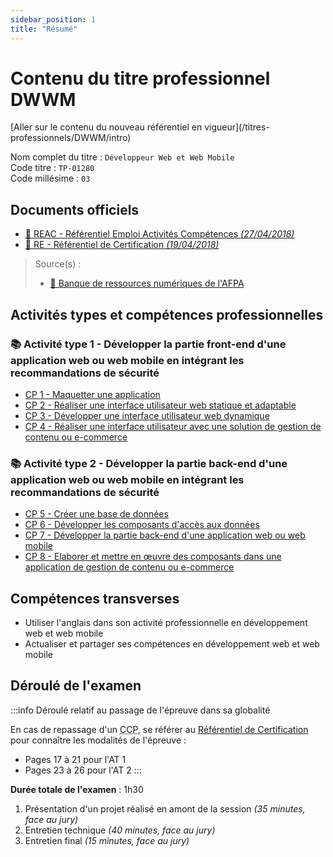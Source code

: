 ```yaml
---
sidebar_position: 1
title: "Résumé"
---
```



# Contenu du titre professionnel DWWM

<Admonition type="warning" title="Attention, tu es en train de consulter un référentiel expiré !">
[Aller sur le contenu du nouveau référentiel en vigueur](/titres-professionnels/DWWM/intro)
</Admonition>

Nom complet du titre : `Développeur Web et Web Mobile`  
Code titre : `TP-01280`  
Code millésime : `03`

## Documents officiels

- [📄 REAC - Référentiel Emploi Activités Compétences _(27/04/2018)_](https://www.banque.di.afpa.fr/EspaceEmployeursCandidatsActeurs/Download.aspx?i=48e5e746-396c-42ef-bf6d-19c97c374960&d=1)
- [📄 RE - Référentiel de Certification _(19/04/2018)_](https://www.banque.di.afpa.fr/EspaceEmployeursCandidatsActeurs/Download.aspx?i=a636e6a8-8a35-4879-879e-81c75837da95&d=1)

> Source(s) :
>
> - [🔗 Banque de ressources numériques de l'AFPA](https://www.banque.di.afpa.fr/EspaceEmployeursCandidatsActeurs/EGPResultat.aspx?cr=d%C3%A9veloppeur%20web&cd=&ct=01280m03&type=t)

## Activités types et compétences professionnelles

### 📚 Activité type 1 - Développer la partie front-end d'une application web ou web mobile en intégrant les recommandations de sécurité

- [CP 1 - Maquetter une application](./AT1/CP1)
- [CP 2 - Réaliser une interface utilisateur web statique et adaptable](./AT1/CP2)
- [CP 3 - Développer une interface utilisateur web dynamique](./AT1/CP3)
- [CP 4 - Réaliser une interface utilisateur avec une solution de gestion de contenu ou e-commerce](./AT1/CP4)

### 📚 Activité type 2 - Développer la partie back-end d'une application web ou web mobile en intégrant les recommandations de sécurité

- [CP 5 - Créer une base de données](./AT2/CP5)
- [CP 6 - Développer les composants d'accès aux données](./AT2/CP6)
- [CP 7 - Développer la partie back-end d'une application web ou web mobile](./AT2/CP7)
- [CP 8 - Elaborer et mettre en œuvre des composants dans une application de gestion de contenu ou e-commerce](./AT2/CP8)

## Compétences transverses

- Utiliser l'anglais dans son activité professionnelle en développement web et web mobile
- Actualiser et partager ses compétences en développement web et web mobile

## Déroulé de l'examen

:::info Déroulé relatif au passage de l'épreuve dans sa globalité

En cas de repassage d'un <abbr title="Certificat de Compétences Professionnelles">CCP</abbr>, se référer au [Référentiel de Certification](https://www.banque.di.afpa.fr/EspaceEmployeursCandidatsActeurs/Download.aspx?i=a636e6a8-8a35-4879-879e-81c75837da95&d=1) pour connaître les modalités de l'épreuve :

- Pages 17 à 21 pour l'AT 1
- Pages 23 à 26 pour l'AT 2
:::

**Durée totale de l'examen** : 1h30

1. Présentation d'un projet réalisé en amont de la session _(35 minutes, face au jury)_
2. Entretien technique _(40 minutes, face au jury)_
3. Entretien final _(15 minutes, face au jury)_
